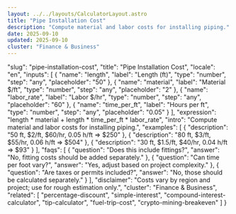 ```yaml
---
layout: ../../layouts/CalculatorLayout.astro
title: "Pipe Installation Cost"
description: "Compute material and labor costs for installing piping."
date: 2025-09-10
updated: 2025-09-10
cluster: "Finance & Business"
---
```


  "slug": "pipe-installation-cost",
  "title": "Pipe Installation Cost",
  "locale": "en",
  "inputs": [
    {
      "name": "length",
      "label": "Length (ft)",
      "type": "number",
      "step": "any",
      "placeholder": "50"
    },
    {
      "name": "material",
      "label": "Material $/ft",
      "type": "number",
      "step": "any",
      "placeholder": "2"
    },
    {
      "name": "labor_rate",
      "label": "Labor $/hr",
      "type": "number",
      "step": "any",
      "placeholder": "60"
    },
    {
      "name": "time_per_ft",
      "label": "Hours per ft",
      "type": "number",
      "step": "any",
      "placeholder": "0.05"
    }
  ],
  "expression": "length * material + length * time_per_ft * labor_rate",
  "intro": "Compute material and labor costs for installing piping.",
  "examples": [
    {
      "description": "50 ft, $2/ft, $60/hr, 0.05 h/ft ⇒ $250"
    },
    {
      "description": "80 ft, $3/ft, $55/hr, 0.06 h/ft ⇒ $504"
    },
    {
      "description": "30 ft, $1.5/ft, $40/hr, 0.04 h/ft ⇒ $93"
    }
  ],
  "faqs": [
    {
      "question": "Does this include fittings?",
      "answer": "No, fitting costs should be added separately."
    },
    {
      "question": "Can time per foot vary?",
      "answer": "Yes, adjust based on project complexity."
    },
    {
      "question": "Are taxes or permits included?",
      "answer": "No, those should be calculated separately."
    }
  ],
  "disclaimer": "Costs vary by region and project; use for rough estimation only.",
  "cluster": "Finance & Business",
  "related": [
    "percentage-discount",
    "simple-interest",
    "compound-interest-calculator",
    "tip-calculator",
    "fuel-trip-cost",
    "crypto-mining-breakeven"
  ]
}

<Calculator schema={schema} />
